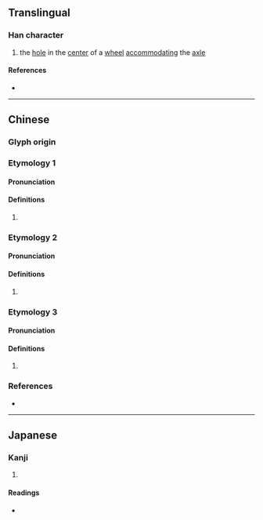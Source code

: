 {{character info}}
==Translingual==

===Han character===
{{Han char|rn=75|rad=木|as=13|sn=17|four=46994|canj=DRRD|ids=⿰木喿}}

# {{label|zh|archaic}} the [[hole]] in the [[center]] of a [[wheel]] [[accommodating]] the [[axle]]

====References====
* {{Han ref|kx=0555.350|dkj=15628|dj=0945.200|hdz=21301.140|uh=6A7E|ud=27262|bh=C0CF|bd=49359}}

----

==Chinese==

===Glyph origin===
{{Han etym}}

===Etymology 1===
{{zh-forms}}

====Pronunciation====
{{zh-pron
|m=sāo
|c=sou1
|mc=
|oc=
|cat=a
}}

====Definitions====
{{zh-hanzi}}

# {{zh-used|櫹橾}}

===Etymology 2===
{{zh-forms}}

====Pronunciation====
{{zh-pron
|m=shū
|c=syu1
|mc=y
|oc=y
|cat=
}}

====Definitions====
{{zh-hanzi}}

# {{rfdef|zh}}

===Etymology 3===
{{zh-forms}}

====Pronunciation====
{{zh-pron
|m=qiāo
|c=ciu1
|mc=
|oc=
|cat=
}}

====Definitions====
{{zh-hanzi}}

# {{zh-alt-form|鍬|[[shovel]]; [[spade]]}}

===References===
* {{R:yue:mfccd}}

----

==Japanese==

===Kanji===
{{ja-kanji|grade=|rs=木13}}

# {{rfdef|ja|sort=木13}}

====Readings====
* {{ja-readings|on=[[しゅ]] (shu), [[そう]] (sō), [[す]] (su)|kun=}}